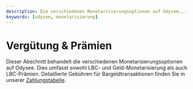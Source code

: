 ---
description: Die verschiedenen Monetarisierungsoptionen auf Odysee...
keywords: [odysee, monetarisierung]
---

# Vergütung & Prämien

Dieser Abschnitt behandelt die verschiedenen Monetarisierungsoptionen auf Odysee. Dies umfasst sowohl LBC- und Geld-Monetarisierung als auch LBC-Prämien.
Detaillierte Gebühren für Bargeldtransaktionen finden Sie in unserer [Zahlungstabelle](https://help.odysee.tv/de/payments-chart/).

<CategoryCards/>
